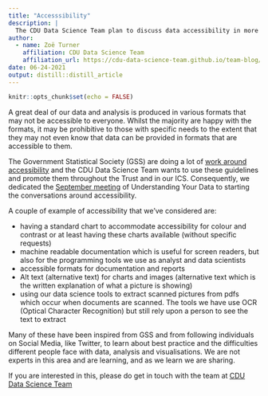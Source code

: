 ```yaml
---
title: "Accesssibility"
description: |
  The CDU Data Science Team plan to discuss data accessibility in more depth in the Understanding Your Data meetings in the 29 September 2021 meeting. This page will detail those reflections and links.
author:
  - name: Zoë Turner
    affiliation: CDU Data Science Team
    affiliation_url: https://cdu-data-science-team.github.io/team-blog/
date: 06-24-2021
output: distill::distill_article
---
```


```r
knitr::opts_chunk$set(echo = FALSE)
```

A great deal of our data and analysis is produced in various formats that may not be accessible to everyone. Whilst the majority are happy with the formats, it may be prohibitive to those with specific needs to the extent that they may not even know that data can be provided in formats that are accessible to them.

The Government Statistical Society (GSS) are doing a lot of [work around accessibility](https://gss.civilservice.gov.uk/news/accessibility-and-statistical-publications-what-do-you-want-to-know/) and the CDU Data Science Team wants to use these guidelines and promote them throughout the Trust and in our ICS. Consequently, we dedicated the [September meeting](https://cdu-data-science-team.github.io/presentations/2021-09-29%20UYD%20spreadsheet%20accessibility/UYD-Spreadsheet-Accessibility.html#1) of Understanding Your Data to starting the conversations around accessibility. 

A couple of example of accessibility that we've considered are:

* having a standard chart to accommodate accessibility for colour and contrast or at least having these charts available (without specific requests)
* machine readable documentation which is useful for screen readers, but also for the programming tools we use as analyst and data scientists
* accessible formats for documentation and reports
* Alt text (alternative text) for charts and images (alternative text which is the written explanation of what a picture is showing)
* using our data science tools to extract scanned pictures from pdfs which occur when documents are scanned. The tools we have use OCR (Optical Character Recognition) but still rely upon a person to see the text to extract

Many of these have been inspired from GSS and from following individuals on Social Media, like Twitter, to learn about best practice and the difficulties different people face with data, analysis and visualisations. We are not experts in this area and are learning, and as we learn we are sharing.

If you are interested in this, please do get in touch with the team at [CDU Data Science Team](mailto:cdudatascience@nottshc.nhs.uk)
